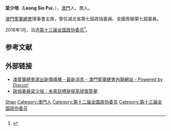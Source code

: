 {{Infobox_officeholder
| name           = 梁少培<br /> Leong Sio Pui
| image name     = 
| image width    = 
| now            =
| term_start     = 
| term_end       = 
| period         = 
| sex            = 男
| different name = 
| party          = 
| nationality    = {{CHN-MAC}}
| native place   = [[東莞市|東莞市]]
| date of birth  = 1955年
| place of birth = {{MAC-1951}}
| date of death  = 
| place of death =  
| spouse         = 
| relatives      = 
| children       = 
| profession     = [[全國政協|全國政協]]委員、澳門政府青年委員會委員、澳門國際機場專營股份執委會成員
| religion       = 
| signature      = 
| sig width      =  
| website        =
| educate        =  
| past           = 
| work           = 
}}

'''梁少培'''{{OMB}}（'''Leong Sio Pui'''，{{bd|1955年}}），[[澳門|澳門]]人、商人。

[[澳門童軍總會|澳門童軍總會]]理事會主席，曾任湖北省第七屆政協委員、全國青聯第七屆委員。

2018年1月，当选[[中国人民政治协商会议第十三届全国委员会委员名单|第十三届全国政协委员]]<ref>{{Cite web|url=http://sports.163.com/18/0126/06/D92BRKK400051C89.html|title=中国人民政治协商会议第十三届全国委员会委员名单|accessdate=2018-01-26|last=|work=网易|archive-url=https://web.archive.org/web/20180127143232/http://sports.163.com/18/0126/06/D92BRKK400051C89.html|archive-date=2018-01-27|dead-url=yes}}</ref>。

== 参考文献 ==
{{reflist}}

== 外部链接 ==
* [https://web.archive.org/web/20140326133536/http://scout.crossthinker.net/INT/thread-435-1-1.html 澳童軍總會選出新領導層 - 最新消息 - 澳門童軍總會內聯網站 - Powered by Discuz!  ]
* [https://web.archive.org/web/20140326130556/http://www.hellotw.com/zthz/2013lhktt/2012lhjz/201303/t20130307_823099.htm 政協委員梁少培：未來目標是提高提案質量]

{{Authority control}}
{{DEFAULTSORT:Liang梁}}
[[Category:梁姓|Shao]]
[[Category:澳門人|Category:澳門人]]
[[Category:第十二届全国政协委员|Category:第十二届全国政协委员]]
[[Category:第十三届全国政协委员|Category:第十三届全国政协委员]]